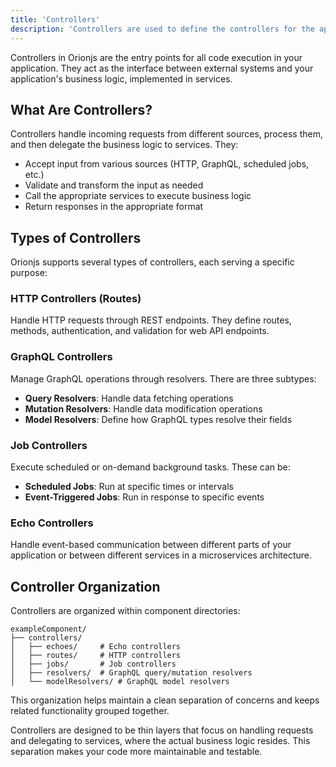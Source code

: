 ```yaml
---
title: 'Controllers'
description: 'Controllers are used to define the controllers for the application'
---
```


Controllers in Orionjs are the entry points for all code execution in your application. They act as the interface between external systems and your application's business logic, implemented in services.

## What Are Controllers?

Controllers handle incoming requests from different sources, process them, and then delegate the business logic to services. They:

- Accept input from various sources (HTTP, GraphQL, scheduled jobs, etc.)
- Validate and transform the input as needed
- Call the appropriate services to execute business logic
- Return responses in the appropriate format

## Types of Controllers

Orionjs supports several types of controllers, each serving a specific purpose:

### HTTP Controllers (Routes)

Handle HTTP requests through REST endpoints. They define routes, methods, authentication, and validation for web API endpoints.

### GraphQL Controllers

Manage GraphQL operations through resolvers. There are three subtypes:
- **Query Resolvers**: Handle data fetching operations
- **Mutation Resolvers**: Handle data modification operations
- **Model Resolvers**: Define how GraphQL types resolve their fields

### Job Controllers

Execute scheduled or on-demand background tasks. These can be:
- **Scheduled Jobs**: Run at specific times or intervals
- **Event-Triggered Jobs**: Run in response to specific events

### Echo Controllers

Handle event-based communication between different parts of your application or between different services in a microservices architecture.

## Controller Organization

Controllers are organized within component directories:

```
exampleComponent/
├── controllers/
│   ├── echoes/     # Echo controllers
│   ├── routes/     # HTTP controllers
│   ├── jobs/       # Job controllers
│   ├── resolvers/  # GraphQL query/mutation resolvers
│   └── modelResolvers/ # GraphQL model resolvers
```

This organization helps maintain a clean separation of concerns and keeps related functionality grouped together.

Controllers are designed to be thin layers that focus on handling requests and delegating to services, where the actual business logic resides. This separation makes your code more maintainable and testable.

